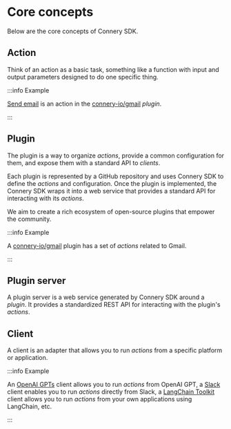 # Core concepts

Below are the core concepts of Connery SDK.

## Action

Think of an action as a basic task, something like a function with input and output parameters designed to do one specific thing.

:::info Example

[Send email](https://github.com/connery-io/gmail/blob/main/src/actions/sendEmail.ts) is an action in
the [connery-io/gmail](https://github.com/connery-io/gmail) _plugin_.

:::

## Plugin

The plugin is a way to organize _actions_, provide a common configuration for them, and expose them with a standard API to _clients_.

Each plugin is represented by a GitHub repository and uses Connery SDK to define the _actions_ and configuration.
Once the plugin is implemented, the Connery SDK wraps it into a web service that provides a standard API for interacting with its _actions_.

We aim to create a rich ecosystem of open-source plugins that empower the community.

:::info Example

A [connery-io/gmail](https://github.com/connery-io/gmail) plugin has a set of _actions_ related to Gmail.

:::

## Plugin server

A plugin server is a web service generated by Connery SDK around a _plugin_. It provides a standardized REST API for interacting with the plugin's _actions_.

## Client

A client is an adapter that allows you to run _actions_ from a specific platform or application.

:::info Example

An [OpenAI GPTs](/docs/clients/openai/gpt) client allows you to run _actions_ from OpenAI GPT,
a [Slack](/docs/clients/slack) client enables you to run _actions_ directly from Slack,
a [LangChain Toolkit](/docs/clients/langchain/toolkit) client allows you to run _actions_ from your own applications using LangChain, etc.

:::
